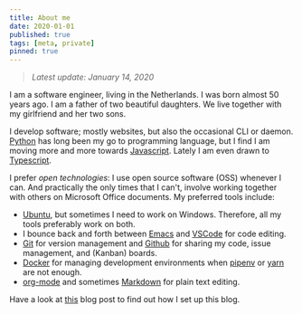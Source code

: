 ```yaml
---
title: About me
date: 2020-01-01
published: true
tags: [meta, private]
pinned: true
---
```

> _Latest update: January 14, 2020_

I am a software engineer, living in the Netherlands. I was born almost 50 years ago. I am a father of two beautiful daughters. We live together with my girlfriend and her two sons.

I develop software; mostly websites, but also the occasional CLI or daemon. [Python](https://www.python.org/) has long been my go to programming language, but I find I am moving more and more towards [Javascript](https://developer.mozilla.org/en-US/docs/Web/JavaScript). Lately I am even drawn to [Typescript](http://www.typescriptlang.org/).

I prefer _open technologies_: I use open source software (OSS) whenever I can. And practically the only times that I can't, involve working together with others on Microsoft Office documents. My preferred tools include:

- [Ubuntu](https://www.ubuntu.com/), but sometimes I need to work on Windows. Therefore, all my tools preferably work on both.
- I bounce back and forth between [Emacs](https://emacs.org) and [VSCode](https://code.visualstudio.com/) for code editing.
- [Git](https://git-scm.com/doc) for version management and [Github](https://github.com/otech-nl) for sharing my code, issue management, and (Kanban) boards.
- [Docker](https://www.docker.com/) for managing development environments when [pipenv](https://pipenv.kennethreitz.org/) or [yarn](https://yarnpkg.com/) are not enough.
- [org-mode](orgmode.org) and sometimes [Markdown](https://daringfireball.net/projects/markdown/syntax) for plain text editing.

Have a look at [this](/2020-01-12-blog/) blog post to find out how I set up this blog.